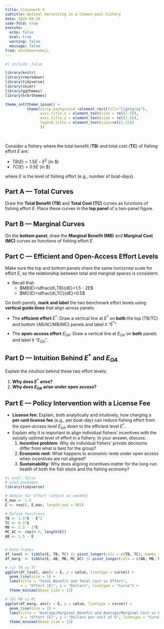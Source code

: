 ```yaml
---
title: Classwork 4
subtitle: Optimal Harvesting in a Common-pool Fishery
date: 2025-09-26
code-fold: true
execute: 
  echo: false
  eval: true
  warning: false
  message: false
from: markdown+emoji
---
```

```r
#| include: false

library(knitr)
library(rmarkdown)
library(tidyverse)
library(skimr)
library(ggthemes)
library(hrbrthemes)

theme_set(theme_ipsum() +
          theme(strip.background =element_rect(fill="lightgray"),
                axis.title.x = element_text(size = rel(1.5)),
                axis.title.y = element_text(size = rel(1.5)),
                legend.title = element_text(size=rel(1.25))
                ))
```


<br>

Consider a fishery where the total benefit (**TB**) and total cost (**TC**) of fishing effort $E$ are:

- $TB(E)=1.5E - E^{2}$ (in \$)
- $TC(E)=0.5E$ (in \$)

where $E$ is the level of fishing effort (e.g., number of boat-days).

## Part A — Total Curves
Draw the **Total Benefit (TB)** and **Total Cost (TC)** curves as functions of fishing effort $E$.  Place these curves in the **top panel** of a two-panel figure.

## Part B — Marginal Curves
On the **bottom panel**, draw the **Marginal Benefit (MB)** and **Marginal Cost (MC)** curves as functions of fishing effort $E$.  

## Part C — Efficient and Open-Access Effort Levels
Make sure the top and bottom panels share the same horizontal scale for effort $E$, so the relationship between total and marginal spaces is consistent.

- Recall that:
  - $MB(E)=\dfrac{d\,TB}{dE}=1.5 - 2E$
  - $MC(E)=\dfrac{d\,TC}{dE}=0.5$

On both panels, **mark and label** the two benchmark effort levels using **vertical guide lines** that align across panels:

- The **efficient effort** $E^*$:
  Draw a vertical line at $E^*$ on **both** the top (TB/TC) and bottom (AB/AC/MB/MC) panels and label it “$E^*$”.

- The **open-access effort** $E_{OA}$:
  Draw a vertical line at $E_{OA}$ on **both** panels and label it “$E_{OA}$”.


## Part D — Intuition Behind $E^*$ and $E_{OA}$
Explain the intuition behind these two effort levels:

1. **Why does $E^*$ arise?**  
2. **Why does $E_{OA}$ arise under open access?**  


## Part E — Policy Intervention with a License Fee
- **License fee:** Explain, both analytically and intuitively, how charging a **per-unit license fee** (e.g., per boat-day) can reduce fishing effort from the open-access level $E_{OA}$ down to the efficient level $E^*$.  
- Explain why it is important to align individual fishers’ incentives with the socially optimal level of effort in a fishery. In your answer, discuss:
	1.	**Incentive problem**: Why do individual fishers’ private decisions differ from what is best for the group?
	2.	**Economic rent**: What happens to economic rents under open access when incentives are not aligned?
	3.	**Sustainability**: Why does aligning incentives matter for the long-run health of both the fish stock and the fishing economy?

```r
#| eval: false
# Load packages
library(tidyverse)

# Domain for effort (adjust as needed)
E_max <- 1.5
E <- seq(0, E_max, length.out = 501)

# Define functions
TB <- 1.5*E - E^2
TC <- 0.5*E
MB <- 1.5 - 2*E
MC_AC <- rep(0.5, length(E))
AB <- 1.5 - E


# Data frames
df_level <- tibble(E, TB, TC) |> pivot_longer(cols = c(TB, TC), names_to = "curve", values_to = "value")
df_marg  <- tibble(E, AB, MB, MC_AC) |> pivot_longer(cols = c(AB, MB, MC_AC), names_to = "curve", values_to = "value") |> mutate(curve = ifelse(curve == 'MC_AC', 'AC & MC', curve))

# (a) TB vs TC
ggplot(df_level, aes(x = E, y = value, linetype = curve)) +
  geom_line(size = 1) +
  labs(title = "Total Benefit and Total Cost vs Effort",
       x = "Effort (E)", y = "Dollars", linetype = "Curve") +
  theme_minimal(base_size = 12)

# (b) MB vs MC
ggplot(df_marg, aes(x = E, y = value, linetype = curve)) +
  geom_line(size = 1) +
  labs(title = "Average/Marginal Benefit and Average/Marginal Cost vs Effort",
       x = "Effort (E)", y = "Dollars per unit of E", linetype = "Curve") +
  theme_minimal(base_size = 12)
```


